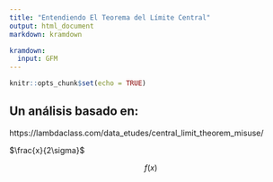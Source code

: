 ```yaml
---
title: "Entendiendo El Teorema del Límite Central"
output: html_document
markdown: kramdown

kramdown:
  input: GFM
---
```


```r
knitr::opts_chunk$set(echo = TRUE)
```


## Un análisis basado en:

https://lambdaclass.com/data_etudes/central_limit_theorem_misuse/

$\frac{x}{2\sigma}$

$$f(x)$$
